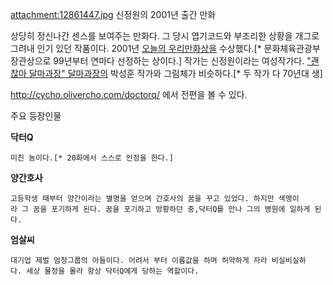 attachment:12861447.jpg
신정원의 2001년 출간 만화

상당히 정신나간 센스를 보여주는 만화다. 그 당시 엽기코드와 부조리한 상황을 개그로 그려내 인기 있던 작품이다.
2001년 [[오늘의 우리만화상]]을 수상했다.[* 문화체육관광부 장관상으로 99년부터 연마다 선정하는 상이다.]
작가는 신정원이라는 여성작가다. [["괜찮아 달마과장" 달마과장]]의 박성훈 작가와 그림체가 비슷하다.[* 두 작가 다 70년대 생]

http://cycho.olivercho.com/doctorq/ 에서 전편을 볼 수 있다.


주요 등장인물

'''닥터Q'''
 미친 놈이다.[* 20화에서 스스로 인정을 한다.]

'''양간호사'''
 고등학생 때부터 양간이라는 별명을 얻으며 간호사의 꿈을 꾸고 있었다. 하지만 색맹이라 그 꿈을 포기하게 된다. 꿈을 포기하고 방황하던 중,닥터Q를 만나 그의 병원에 일하게 된다. 

'''엄살씨'''
 대기업 제벌 엄청그룹의 아들이다. 어려서 부터 이름값을 하며 허약하게 자라 비실비실하다. 세상 물정을 몰라 항상 닥터Q에게 당하는 역할이다.
